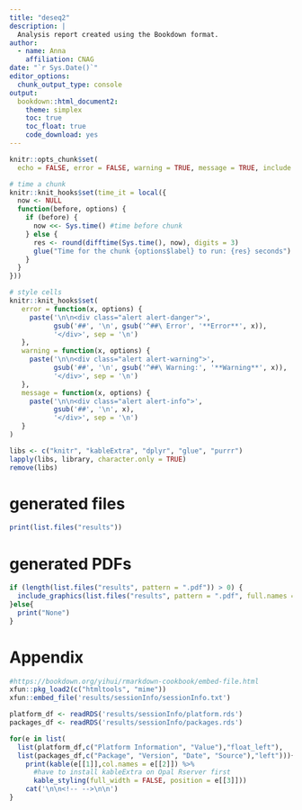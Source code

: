 ```yaml
---
title: "deseq2"
description: |
  Analysis report created using the Bookdown format.
author:
  - name: Anna
    affiliation: CNAG
date: "`r Sys.Date()`"
editor_options:
  chunk_output_type: console
output:
  bookdown::html_document2:
    theme: simplex
    toc: true
    toc_float: true
    code_download: yes
---
```


```r
knitr::opts_chunk$set(
  echo = FALSE, error = FALSE, warning = TRUE, message = TRUE, include = FALSE)
```

```r
# time a chunk
knitr::knit_hooks$set(time_it = local({
  now <- NULL
  function(before, options) {
    if (before) {
      now <<- Sys.time() #time before chunk
    } else {
      res <- round(difftime(Sys.time(), now), digits = 3)
      glue("Time for the chunk {options$label} to run: {res} seconds")
    }
  }
}))

# style cells
knitr::knit_hooks$set(
   error = function(x, options) {
     paste('\n\n<div class="alert alert-danger">',
           gsub('##', '\n', gsub('^##\ Error', '**Error**', x)),
           '</div>', sep = '\n')
   },
   warning = function(x, options) {
     paste('\n\n<div class="alert alert-warning">',
           gsub('##', '\n', gsub('^##\ Warning:', '**Warning**', x)),
           '</div>', sep = '\n')
   },
   message = function(x, options) {
     paste('\n\n<div class="alert alert-info">',
           gsub('##', '\n', x),
           '</div>', sep = '\n')
   }
)
```

```r
libs <- c("knitr", "kableExtra", "dplyr", "glue", "purrr")
lapply(libs, library, character.only = TRUE)
remove(libs)
```

# generated files
```r
print(list.files("results"))
```

# generated PDFs
```r

if (length(list.files("results", pattern = ".pdf")) > 0) {
  include_graphics(list.files("results", pattern = ".pdf", full.names = TRUE))
}else{
  print("None")
}
```
# Appendix
```r

#https://bookdown.org/yihui/rmarkdown-cookbook/embed-file.html
xfun::pkg_load2(c("htmltools", "mime"))
xfun::embed_file('results/sessionInfo/sessionInfo.txt')

platform_df <- readRDS('results/sessionInfo/platform.rds')
packages_df <- readRDS('results/sessionInfo/packages.rds')

for(e in list(
  list(platform_df,c("Platform Information", "Value"),"float_left"),
  list(packages_df,c("Package", "Version", "Date", "Source"),"left"))){
    print(kable(e[[1]],col.names = e[[2]]) %>%
      #have to install kableExtra on Opal Rserver first
      kable_styling(full_width = FALSE, position = e[[3]]))
    cat('\n\n<!-- -->\n\n')
}
```
